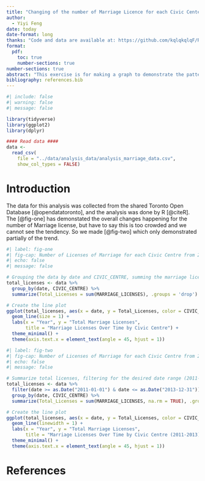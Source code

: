 ---
title: "Changing of the number of Marriage Licence for each Civic Center from 2011-2021"
author: 
  - Yiyi Feng
date: today
date-format: long
thanks: "Code and data are available at: https://github.com/kqlqkqlqF/Reflection-exercise-3."
format:
  pdf:
    toc: true
    number-sections: true
number-sections: true
abstract: "This exercise is for making a graph to demonstrate the pattern of the marriage license number for each civic center from 2011 ro 2021."
bibliography: references.bib
---

```{r}
#| include: false
#| warning: false
#| message: false

library(tidyverse)
library(ggplot2)
library(dplyr)

#### Read data ####
data <-
  read_csv(
    file = "../data/analysis_data/analysis_marriage_data.csv",
    show_col_types = FALSE)
```


# Introduction

The data for this analysis was collected from the shared Toronto Open Database [@opendatatoronto], and the analysis was done by R [@citeR]. The [@fig-one] has demonstated the overall changes happening for the number of Marriage license, but have to say this is too crowded and we cannot see the tendency. So we made [@fig-two] which only demonstrated partially of the trend.


```{r}
#| label: fig-one
#| fig-cap: Number of Licenses of Marriage for each Civic Centre from 2011 to 2021
#| echo: false
#| message: false

# Grouping the data by date and CIVIC_CENTRE, summing the marriage licenses
total_licenses <- data %>%
  group_by(date, CIVIC_CENTRE) %>%
  summarize(Total_Licenses = sum(MARRIAGE_LICENSES), .groups = 'drop')

# Create the line plot
ggplot(total_licenses, aes(x = date, y = Total_Licenses, color = CIVIC_CENTRE)) +
  geom_line(size = 1) +
  labs(x = "Year", y = "Total Marriage Licenses", 
       title = "Marriage Licenses Over Time by Civic Centre") +
  theme_minimal() +
  theme(axis.text.x = element_text(angle = 45, hjust = 1))
```

```{r}
#| label: fig-two
#| fig-cap: Number of Licenses of Marriage for each Civic Centre from 2011 to 2013
#| echo: false
#| message: false

# Summarize total licenses, filtering for the desired date range (2011-2013)
total_licenses <- data %>%
  filter(date >= as.Date("2011-01-01") & date <= as.Date("2013-12-31")) %>%
  group_by(date, CIVIC_CENTRE) %>%
  summarize(Total_Licenses = sum(MARRIAGE_LICENSES, na.rm = TRUE), .groups = 'drop')

# Create the line plot
ggplot(total_licenses, aes(x = date, y = Total_Licenses, color = CIVIC_CENTRE)) +
  geom_line(linewidth = 1) +
  labs(x = "Year", y = "Total Marriage Licenses", 
       title = "Marriage Licenses Over Time by Civic Centre (2011-2013)") +
  theme_minimal() +
  theme(axis.text.x = element_text(angle = 45, hjust = 1))
```


\newpage


# References


